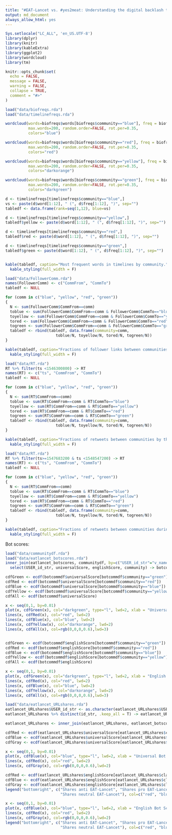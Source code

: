 ```yaml
---
title: "#EAT-Lancet vs. #yes2meat: Understanding the digital backlash to the 'planetary health diet' - Follower network"
output: md_document
always_allow_html: yes
---
```



```r
Sys.setlocale("LC_ALL", 'en_US.UTF-8')
library(dplyr)
library(knitr)
library(kableExtra)
library(ggplot2)
library(wordcloud)
library(tm)

knitr::opts_chunk$set(
  echo = FALSE,
  message = FALSE,
  warning = FALSE,
  collapse = TRUE,
  comment = "#>"
)
```

```r
load("data/biofreqs.rda")
load("data/timelinefreqs.rda")
```

```r
wordcloud(words=biofreqs$words[biofreqs$community=="blue"], freq = biofreqs$freq[biofreqs$community=="blue"], min.freq = 1,
          max.words=200, random.order=FALSE, rot.per=0.35, 
          colors="blue")
```


```r
wordcloud(words=biofreqs$words[biofreqs$community=="red"], freq = biofreqs$freq[biofreqs$community=="red"], min.freq = 1,
          max.words=200, random.order=FALSE, rot.per=0.35, 
          colors="red")
```

```r
wordcloud(words=biofreqs$words[biofreqs$community=="yellow"], freq = biofreqs$freq[biofreqs$community=="yellow"], min.freq = 1,
          max.words=200, random.order=FALSE, rot.per=0.35, 
          colors="darkorange")
```

```r
wordcloud(words=biofreqs$words[biofreqs$community=="green"], freq = biofreqs$freq[biofreqs$community=="green"], min.freq = 1,
          max.words=200, random.order=FALSE, rot.per=0.35, 
          colors="darkgreen")
```


```r
d <- timelinefreqs[timelinefreqs$community=="blue",]
vs <- paste(d$word[1:12], " (", d$freq[1:12], ")", sep="")
tabledf <- data.frame(rank=seq(1,12), blue=vs)

d <- timelinefreqs[timelinefreqs$community=="yellow",]
tabledf$yellow <- paste(d$word[1:12], " (", d$freq[1:12], ")", sep="")

d <- timelinefreqs[timelinefreqs$community=="red",]
tabledf$red <- paste(d$word[1:12], " (", d$freq[1:12], ")", sep="")

d <- timelinefreqs[timelinefreqs$community=="green",]
tabledf$green <- paste(d$word[1:12], " (", d$freq[1:12], ")", sep="")


kable(tabledf, caption="Most frequent words in timelines by community.", col.names = c("Rank", "Blue community", "Yellow community", "Red community", "Green community")) %>%
  kable_styling(full_width = F)
```


```r
load("data/FollowerComm.rda")
names(FollowerComm) <- c("CommFrom", "CommTo")
tabledf <- NULL

for (comm in c("blue", "yellow", "red", "green"))
{
  N <- sum(FollowerComm$CommFrom==comm)
  toblue <- sum(FollowerComm$CommFrom==comm & FollowerComm$CommTo=="blue")
  toyellow <- sum(FollowerComm$CommFrom==comm & FollowerComm$CommTo=="yellow")
  tored <- sum(FollowerComm$CommFrom==comm & FollowerComm$CommTo=="red")
  togreen <- sum(FollowerComm$CommFrom==comm & FollowerComm$CommTo=="green")
  tabledf <- rbind(tabledf, data.frame(community=comm, 
                      toblue/N, toyellow/N, tored/N, togreen/N))
}

kable(tabledf, caption="Fractions of follower links between communities", col.names = c("From community", "to blue", "to yellow", "to red", "to green")) %>%
  kable_styling(full_width = F)

```

```r
load("data/RT.rda")
RT %>% filter(ts <1546300800) -> RT
names(RT) <- c("ts", "CommFrom", "CommTo")
tabledf <- NULL

for (comm in c("blue", "yellow", "red", "green"))
{
  N <- sum(RT$CommFrom==comm)
  toblue <- sum(RT$CommFrom==comm & RT$CommTo=="blue")
  toyellow <- sum(RT$CommFrom==comm & RT$CommTo=="yellow")
  tored <- sum(RT$CommFrom==comm & RT$CommTo=="red")
  togreen <- sum(RT$CommFrom==comm & RT$CommTo=="green")
  tabledf <- rbind(tabledf, data.frame(community=comm, 
                      toblue/N, toyellow/N, tored/N, togreen/N))
}

kable(tabledf, caption="Fractions of retweets between communities by the end of 2018", col.names = c("From community", "to blue", "to yellow", "to red", "to green")) %>%
  kable_styling(full_width = F)
```


```r
load("data/RT.rda")
RT %>% filter(ts>=1547683200 & ts <1548547200) -> RT
names(RT) <- c("ts", "CommFrom", "CommTo")
tabledf <- NULL

for (comm in c("blue", "yellow", "red", "green"))
{
  N <- sum(RT$CommFrom==comm)
  toblue <- sum(RT$CommFrom==comm & RT$CommTo=="blue")
  toyellow <- sum(RT$CommFrom==comm & RT$CommTo=="yellow")
  tored <- sum(RT$CommFrom==comm & RT$CommTo=="red")
  togreen <- sum(RT$CommFrom==comm & RT$CommTo=="green")
  tabledf <- rbind(tabledf, data.frame(community=comm, 
                      toblue/N, toyellow/N, tored/N, togreen/N))
}

kable(tabledf, caption="Fractions of retweets between communities during the ten days after the report release", col.names = c("From community", "to blue", "to yellow", "to red", "to green")) %>%
  kable_styling(full_width = F)
```

Bot scores:
```r
load("data/communitydf.rda")
load("data/eatlancet_botscores.rda")
inner_join(eatlancet_botscores, communitydf, by=c("USER_id_str"="v_name")) %>%
  select(USER_id_str, universalScore, englishScore, community) -> botcommdf

cdfGreen <- ecdf(botcommdf$universalScore[botcommdf$community=="green"])
cdfRed <- ecdf(botcommdf$universalScore[botcommdf$community=="red"])
cdfBlue <- ecdf(botcommdf$universalScore[botcommdf$community=="blue"])
cdfYellow <- ecdf(botcommdf$universalScore[botcommdf$community=="yellow"])
cdfAll <- ecdf(botcommdf$universalScore)

x <- seq(0,1, by=0.01)
plot(x, cdfGreen(x), col="darkgreen", type="l", lwd=2, xlab = "Universal Bot Score", ylab = "CDF")
lines(x, cdfRed(x), col="red", lwd=2)
lines(x, cdfBlue(x), col="blue", lwd=2)
lines(x, cdfYellow(x), col="darkorange", lwd=2)
lines(x, cdfAll(x), col=rgb(0,0,0,0.6),lwd=3)


cdfGreen <- ecdf(botcommdf$englishScore[botcommdf$community=="green"])
cdfRed <- ecdf(botcommdf$englishScore[botcommdf$community=="red"])
cdfBlue <- ecdf(botcommdf$englishScore[botcommdf$community=="blue"])
cdfYellow <- ecdf(botcommdf$englishScore[botcommdf$community=="yellow"])
cdfAll <- ecdf(botcommdf$englishScore)

x <- seq(0,1, by=0.01)
plot(x, cdfGreen(x), col="darkgreen", type="l", lwd=2, xlab = "English Bot Score", ylab = "CDF")
lines(x, cdfRed(x), col="red", lwd=2)
lines(x, cdfBlue(x), col="blue", lwd=2)
lines(x, cdfYellow(x), col="darkorange", lwd=2)
lines(x, cdfAll(x), col=rgb(0,0,0,0.6),lwd=3)

```


```r
load("data/eatlancet_URLshares.rda")
eatlancet_URLshares$USER_id_str <- as.character(eatlancet_URLshares$USER_id_str)
eatlancet_URLshares %>% distinct(id_str, .keep_all = T) -> eatlancet_URLshares

eatlancet_URLshares <- inner_join(eatlancet_URLshares, eatlancet_botscores, by="USER_id_str")

cdfRed <- ecdf(eatlancet_URLshares$universalScore[eatlancet_URLshares$class=="Anti"])
cdfBlue <- ecdf(eatlancet_URLshares$universalScore[eatlancet_URLshares$class=="Pro"])
cdfGray <- ecdf(eatlancet_URLshares$universalScore[eatlancet_URLshares$class=="Neutral"])

x <- seq(0,1, by=0.01)
plot(x, cdfBlue(x), col="blue", type="l", lwd=2, xlab = "Universal Bot Score", ylab = "CDF")
lines(x, cdfRed(x), col="red", lwd=2)
lines(x, cdfGray(x), col=rgb(0,0,0,0.6),lwd=2)

cdfRed <- ecdf(eatlancet_URLshares$englishScore[eatlancet_URLshares$class=="Anti"])
cdfBlue <- ecdf(eatlancet_URLshares$englishScore[eatlancet_URLshares$class=="Pro"])
cdfGray <- ecdf(eatlancet_URLshares$englishScore[eatlancet_URLshares$class=="Neutral"])
legend("bottomright", c("Shares anti EAT-Lancet", "Shares pro EAT-Lancet", 
                        "Shares neutral EAT-Lancet"), col=c("red", "blue", rgb(0,0,0,0.6)), lwd=2)

x <- seq(0,1, by=0.01)
plot(x, cdfBlue(x), col="blue", type="l", lwd=2, xlab = "English Bot Score", ylab = "CDF")
lines(x, cdfRed(x), col="red", lwd=2)
lines(x, cdfGray(x), col=rgb(0,0,0,0.6),lwd=2)
legend("bottomright", c("Shares anti EAT-Lancet", "Shares pro EAT-Lancet", 
                        "Shares neutral EAT-Lancet"), col=c("red", "blue", rgb(0,0,0,0.6)), lwd=2)

```
